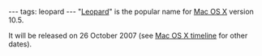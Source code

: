 ---
tags: leopard
---
"[[Leopard]]" is the popular name for [[Mac OS X]] version 10.5.

It will be released on 26 October 2007 (see [[Mac OS X timeline]] for other dates).
